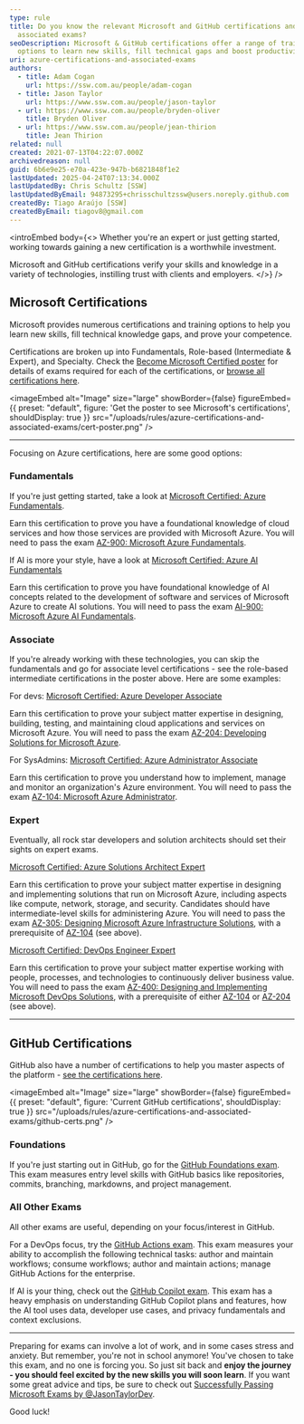 ```yaml
---
type: rule
title: Do you know the relevant Microsoft and GitHub certifications and
  associated exams?
seoDescription: Microsoft & GitHub certifications offer a range of training
  options to learn new skills, fill technical gaps and boost productivity.
uri: azure-certifications-and-associated-exams
authors:
  - title: Adam Cogan
    url: https://ssw.com.au/people/adam-cogan
  - title: Jason Taylor
    url: https://www.ssw.com.au/people/jason-taylor
  - url: https://www.ssw.com.au/people/bryden-oliver
    title: Bryden Oliver
  - url: https://www.ssw.com.au/people/jean-thirion
    title: Jean Thirion
related: null
created: 2021-07-13T04:22:07.000Z
archivedreason: null
guid: 6b6e9e25-e70a-423e-947b-b6821848f1e2
lastUpdated: 2025-04-24T07:13:34.000Z
lastUpdatedBy: Chris Schultz [SSW]
lastUpdatedByEmail: 94873295+chrisschultzssw@users.noreply.github.com
createdBy: Tiago Araújo [SSW]
createdByEmail: tiagov8@gmail.com
---
```

<introEmbed
  body={<>
Whether you're an expert or just getting started, working towards gaining a new certification is a worthwhile investment.

Microsoft and GitHub certifications verify your skills and knowledge in a variety of technologies, instilling trust with clients and employers.
  </>}
/>
## Microsoft Certifications

Microsoft provides numerous certifications and training options to help you learn new skills, fill technical knowledge gaps, and prove your competence.

Certifications are broken up into Fundamentals, Role-based (Intermediate & Expert), and Specialty. Check the [Become Microsoft Certified poster](https://aka.ms/traincertposter) for details of exams required for each of the certifications, or [browse all certifications here](https://learn.microsoft.com/en-us/credentials/browse/?WT.mc_id=AZ-MVP-33518).


<imageEmbed
  alt="Image"
  size="large"
  showBorder={false}
  figureEmbed={{
    preset: "default",
    figure: 'Get the poster to see Microsoft\'s certifications',
    shouldDisplay: true
  }}
  src="/uploads/rules/azure-certifications-and-associated-exams/cert-poster.png"
/>

- - -

Focusing on Azure certifications, here are some good options:

### Fundamentals

If you're just getting started, take a look at [Microsoft Certified: Azure Fundamentals](https://docs.microsoft.com/en-us/learn/certifications/azure-fundamentals/?WT.mc_id=AZ-MVP-33518).

Earn this certification to prove you have a foundational knowledge of cloud services and how those services are provided with Microsoft Azure. You will need to pass the exam [AZ-900: Microsoft Azure Fundamentals](https://docs.microsoft.com/en-us/learn/certifications/exams/az-900?WT.mc_id=AZ-MVP-33518).

If AI is more your style, have a look at [Microsoft Certified: Azure AI Fundamentals](https://docs.microsoft.com/en-us/learn/certifications/azure-ai-fundamentals/?WT.mc_id=AZ-MVP-33518)

Earn this certification to prove you have foundational knowledge of AI concepts related to the development of software and services of Microsoft Azure to create AI solutions. You will need to pass the exam [AI-900: Microsoft Azure AI Fundamentals](https://docs.microsoft.com/en-us/learn/certifications/exams/ai-900?WT.mc_id=AZ-MVP-33518).

### Associate

If you're already working with these technologies, you can skip the fundamentals and go for associate level certifications - see the role-based intermediate certifications in the poster above. Here are some examples:

For devs: [Microsoft Certified: Azure Developer Associate](https://docs.microsoft.com/en-us/learn/certifications/azure-developer/?WT.mc_id=AZ-MVP-33518)

Earn this certification to prove your subject matter expertise in designing, building, testing, and maintaining cloud applications and services on Microsoft Azure. You will need to pass the exam [AZ-204: Developing Solutions for Microsoft Azure](https://docs.microsoft.com/en-us/learn/certifications/exams/az-204?WT.mc_id=AZ-MVP-33518).

For SysAdmins: [Microsoft Certified: Azure Administrator Associate](https://docs.microsoft.com/en-us/learn/certifications/azure-administrator/?WT.mc_id=AZ-MVP-33518)

Earn this certification to prove you understand how to implement, manage and monitor an organization's Azure environment. You will need to pass the exam [AZ-104: Microsoft Azure Administrator](https://docs.microsoft.com/en-us/learn/certifications/exams/az-104?WT.mc_id=AZ-MVP-33518).

### Expert

Eventually, all rock star developers and solution architects should set their sights on expert exams.

[Microsoft Certified: Azure Solutions Architect Expert](https://docs.microsoft.com/en-us/learn/certifications/azure-solutions-architect/?WT.mc_id=AZ-MVP-33518)

Earn this certification to prove your subject matter expertise in designing and implementing solutions that run on Microsoft Azure, including aspects like compute, network, storage, and security. Candidates should have intermediate-level skills for administering Azure. You will need to pass the exam [AZ-305: Designing Microsoft Azure Infrastructure Solutions](https://learn.microsoft.com/en-us/credentials/certifications/exams/az-305/?WT.mc_id=AZ-MVP-33518), with a prerequisite of [AZ-104](https://docs.microsoft.com/en-us/learn/certifications/exams/az-104?WT.mc_id=AZ-MVP-33518) (see above).

[Microsoft Certified: DevOps Engineer Expert](https://docs.microsoft.com/en-us/learn/certifications/devops-engineer/?WT.mc_id=AZ-MVP-33518)

Earn this certification to prove your subject matter expertise working with people, processes, and technologies to continuously deliver business value. You will need to pass the exam [AZ-400: Designing and Implementing Microsoft DevOps Solutions](https://docs.microsoft.com/en-us/learn/certifications/exams/az-400?WT.mc_id=AZ-MVP-33518), with a prerequisite of either [AZ-104](https://docs.microsoft.com/en-us/learn/certifications/exams/az-104?WT.mc_id=AZ-MVP-33518) or [AZ-204](https://docs.microsoft.com/en-us/learn/certifications/exams/az-204?WT.mc_id=AZ-MVP-33518) (see above).

- - -

## GitHub Certifications

GitHub also have a number of certifications to help you master aspects of the platform - [see the certifications here](https://examregistration.github.com/).


<imageEmbed
  alt="Image"
  size="large"
  showBorder={false}
  figureEmbed={{
    preset: "default",
    figure: 'Current GitHub certifications',
    shouldDisplay: true
  }}
  src="/uploads/rules/azure-certifications-and-associated-exams/github-certs.png"
/>

### Foundations

If you're just starting out in GitHub, go for the [GitHub Foundations exam](https://examregistration.github.com/certification/GHF). This exam measures entry level skills with GitHub basics like repositories, commits, branching, markdowns, and project management.

### All Other Exams

All other exams are useful, depending on your focus/interest in GitHub.

For a DevOps focus, try the [GitHub Actions exam](https://examregistration.github.com/certification/ACTIONS). This exam measures your ability to accomplish the following technical tasks: author and maintain workflows; consume workflows; author and maintain actions; manage GitHub Actions for the enterprise.

If AI is your thing, check out the [GitHub Copilot exam](https://examregistration.github.com/certification/COPILOT). This exam has a heavy emphasis on understanding GitHub Copilot plans and features, how the AI tool uses data, developer use cases, and privacy fundamentals and context exclusions.

- - -

Preparing for exams can involve a lot of work, and in some cases stress and anxiety. But remember, you're not in school anymore! You've chosen to take this exam, and no one is forcing you. So just sit back and **enjoy the journey - you should feel excited by the new skills you will soon learn**. If you want some great advice and tips, be sure to check out [Successfully Passing Microsoft Exams by @JasonTaylorDev](https://jasontaylor.dev/successfully-passing-microsoft-exams/).

Good luck!
